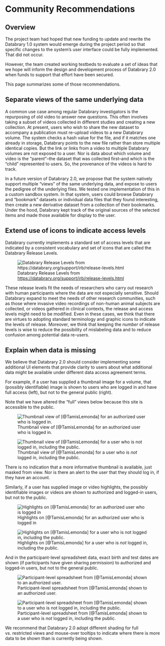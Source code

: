 # Community Recommendations

## Overview {-}

The project team had hoped that new funding to update and rewrite the Databrary 1.0 system would emerge during the project period so that specific changes to the system's user interface could be fully implemented.
That did not occur.

However, the team created working testbeds to evaluate a set of ideas that we hope will inform the design and development process of Databrary 2.0 when funds to support that effort have been secured.

This page summarizes some of those recommendations.

## Separate views of the same underlying data {-}

A common use case among regular Databrary investigators is the repurposing of old video to answer new questions.
This often involves taking a subset of videos collected in different studies and creating a new collection.
At present, users who wish to share the new dataset to accompany a publication must re-upload videos to a new Databrary volume.
The system checks a hash value for the file, and if it matches one already in storage, Databrary points to the new file rather than store multiple identical copies.
But the link or links from a video to multiple Databrary volumes are not exposed to a user.
Nor is data about which volume and video is the "parent"--the dataset that was collected first--and which is the "child" represented to users.
So, the provenance of the videos is hard to track.

In a future version of Databrary 2.0, we propose that the system natively support multiple "views" of the same underlying data, and expose to users the pedigree of the underlying files.
We tested one implementation of this in a custom sandbox system.
In that system, users could browse Databrary and "bookmark" datasets or individual data files that they found interesting, then create a new derivative dataset from a collection of their bookmarks.
Under the hood, Databrary kept track of the original sources of the selected items and made those available for display to the user.

## Extend use of icons to indicate access levels {-}

Databrary currently implements a standard set of access levels that are indicated by a consistent vocabulary and set of icons that are called the Databrary Release Levels.

![Databrary Release Levels from <https://databrary.org/support/irb/release-levels.html>](include/img/databrary-release-levels.png)

These release levels fit the needs of researchers who carry out research with human participants where the data are not especially sensitive.
Should Databrary expand to meet the needs of other research communities, such as those where invasive video recordings of non-human animal subjects are collected, or videos gathered in clinical contexts, the release and access levels might need to be modified.
Even in these cases, we think that there are virtues to adopting standard terminology and graphic icons to indicate the levels of release.
Moreover, we think that keeping the *number* of release levels is wise to reduce the possibility of mislabeling data and to reduce confusion among potential data re-users.

## Explain when data is missing {-}

We believe that Databrary 2.0 should consider implementing some additional UI elements that provide clarity to users about what additional data might be available under different data access agreement terms.

For example, if a user has supplied a thumbnail image for a volume, that (possibly identifiable) image is shown to users who are logged in and have full access (left), but not to the general public (right).

::: {.rmdnote}

Note that we have altered the "full" views below because this site is accessible to the public.

:::

![Thumbnail view of [@TamisLemonda] for an authorized user who is logged in.](include/img/thumbnail-full.png)

![Thumbnail view of [@TamisLemonda] for a user who is *not* logged in, including the public.](include/img/thumbnail-limited.png)

There is no indication that a more informative thumbnail is available, just masked from view.
Nor is there an alert to the user that they should log in, if they have an account.

Similarly, if a user has supplied image or video highlights, the possibly identifiable images or videos are shown to authorized and logged-in users, but not to the public.

![Highlights on [@TamisLemonda] for an authorized user who is logged in](include/img/highlights-full.png)

![Highlights on [@TamisLemonda] for a user who is *not* logged in, including the public.](include/img/highlights-limited.png)

And in the participant-level spreadsheet data, exact birth and test dates are shown (if participants have given sharing permission) to authorized and logged-in users, but not to the general public.

![Participant-level spreadsheet from [@TamisLemonda] shown to an authorized user.](include/img/spreadsheet-full.png)

![Participant-level spreadsheet from [@TamisLemonda] shown to a user who is *not* logged in, including the public.](include/img/spreadsheet-limited.png)

We recommend that Databrary 2.0 adopt different shading for full vs. restricted views and mouse-over tooltips to indicate where there is more data to be shown than is currently being shown.
